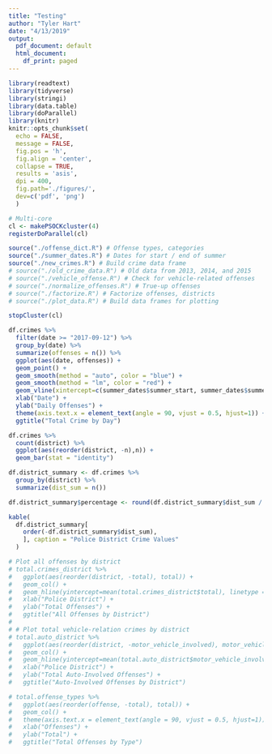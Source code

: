 ```yaml
---
title: "Testing"
author: "Tyler Hart"
date: "4/13/2019"
output:
  pdf_document: default
  html_document:
    df_print: paged
---
```


```r
library(readtext)
library(tidyverse)
library(stringi)
library(data.table)
library(doParallel)
library(knitr)
knitr::opts_chunk$set(
  echo = FALSE, 
  message = FALSE,
  fig.pos = 'h',
  fig.align = 'center',
  collapse = TRUE,
  results = 'asis',
  dpi = 400,
  fig.path='./figures/',
  dev=c('pdf', 'png')
  )

# Multi-core
cl <- makePSOCKcluster(4)
registerDoParallel(cl)

source("./offense_dict.R") # Offense types, categories
source("./summer_dates.R") # Dates for start / end of summer
source("./new_crimes.R") # Build crime data frame
# source("./old_crime_data.R") # Old data from 2013, 2014, and 2015
# source("./vehicle_offense.R") # Check for vehicle-related offenses
# source("./normalize_offenses.R") # True-up offenses
# source("./factorize.R") # Factorize offenses, districts
# source("./plot_data.R") # Build data frames for plotting

stopCluster(cl)
```

```r
df.crimes %>%
  filter(date >= "2017-09-12") %>%
  group_by(date) %>%
  summarize(offenses = n()) %>%
  ggplot(aes(date, offenses)) + 
  geom_point() +
  geom_smooth(method = "auto", color = "blue") +
  geom_smooth(method = "lm", color = "red") +
  geom_vline(xintercept=c(summer_dates$summer_start, summer_dates$summer_end), linetype=4) +
  xlab("Date") +
  ylab("Daily Offenses") +
  theme(axis.text.x = element_text(angle = 90, vjust = 0.5, hjust=1)) +
  ggtitle("Total Crime by Day")
```

```r
df.crimes %>%
  count(district) %>%
  ggplot(aes(reorder(district, -n),n)) +
  geom_bar(stat = "identity")
```

```r
df.district_summary <- df.crimes %>%
  group_by(district) %>%
  summarize(dist_sum = n())

df.district_summary$percentage <- round(df.district_summary$dist_sum / sum(df.district_summary$dist_sum), 3) * 100

kable(
  df.district_summary[
    order(-df.district_summary$dist_sum),
    ], caption = "Police District Crime Values"
  )
```

```r
# Plot all offenses by district
# total.crimes_district %>% 
#   ggplot(aes(reorder(district, -total), total)) + 
#   geom_col() +
#   geom_hline(yintercept=mean(total.crimes_district$total), linetype = 4) +
#   xlab("Police District") +
#   ylab("Total Offenses") +
#   ggtitle("All Offenses by District")
# 
# # Plot total vehicle-relation crimes by district
# total.auto_district %>% 
#   ggplot(aes(reorder(district, -motor_vehicle_involved), motor_vehicle_involved)) + 
#   geom_col() +
#   geom_hline(yintercept=mean(total.auto_district$motor_vehicle_involved), linetype = 4) +
#   xlab("Police District") +
#   ylab("Total Auto-Involved Offenses") +
#   ggtitle("Auto-Involved Offenses by District")
```

```r
# total.offense_types %>%
#   ggplot(aes(reorder(offense, -total), total)) +
#   geom_col() + 
#   theme(axis.text.x = element_text(angle = 90, vjust = 0.5, hjust=1)) +
#   xlab("Offenses") +
#   ylab("Total") +
#   ggtitle("Total Offenses by Type")
```